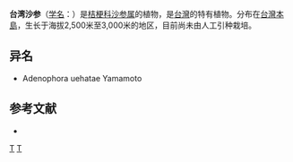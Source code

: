 {{Speciesbox 
| genus = Adenophora
| species = morrisonensis
| authority = [[早田文藏|Hayata]]
}}

'''台湾沙参'''（[[学名|学名]]：{{lang|la|''Adenophora morrisonensis''}}）是[[桔梗科|桔梗科]][[沙参属|沙参属]]的植物，是[[台灣|台灣]]的特有植物。分布在[[台灣島|台灣本島]]，生长于海拔2,500米至3,000米的地区，目前尚未由人工引种栽培。

== 异名 ==
* Adenophora uehatae Yamamoto

== 参考文献 ==
<div class="references-small">
* {{cite web| url =http://www.bioinfo.cn/db05/KmzwSpecies.php?action=view&id=2694| title =台湾沙参| work =《中国高等植物数据库全库》| publisher =中国科学院微生物研究所| author =昆明植物研究所| accessdate =2009-02-23| deadurl =yes| archiveurl =https://web.archive.org/web/20160305105026/http://www.bioinfo.cn/db05/KmzwSpecies.php?action=view&id=2694| archivedate =2016-03-05}}
</div>
{{Taxonbar|from=Q10914816}}

[[Category:沙参属|T]]
[[Category:臺灣特有植物|T]]